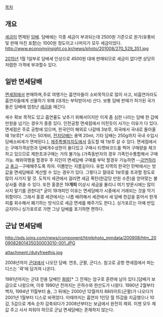 [[목차]]
== 개요 ==
[[세금]]이 면제된 [[담배]]. 담배에는 각종 세금이 부과되는데 2500원 기준으로 원가(유통비및 판매 마진 포함)는 1000원 정도이고 나머지가 모두 세금이었다.
http://www.economyinsight.co.kr/news/photo/201008/270_529_351.jpg

[[2015년]] 1월 1일부로 담배세 인상으로 4500원 대에 판매되므로 세금이 없다면 상당히 저렴한 가격에 부과할수 있다.

== 일반 면세담배 ==
[[면세점]]에서 판매하며,주로 여행가는 흡연자들이 소비목적으로 많이 사고, 비흡연자라도 흡연자들에게 선물하기 위해 (대개는 부탁받아서) 산다. 보통 담배 판매가 허가된 국가들은 담배에 엄청난 [[세금]]을 매긴다.

세수 확보 목적도 있고 흡연율도 낮추기 위해서이지만 이게 좀 심한 나라는 담배 한 갑에 만원을 넘기는 경우가 종종 있다. 인천공항 면세점에서 미친듯이 사가는 이유가 다 있다.
면세점은 주로 공항에 있으며, 한국인이 해외로 나갈때 3보루, 외국에서 국내로 돌아올 때 1보루[* 시가는 50개비, [[전자담배]]는 용액 20ml, 기타 담배는 250g까지 국내 수입시 담배소비세가 면제된다.], [[제주특별자치도]]에서 출도할 때 1보루 살 수 있다. 면세점에서는 구매가격상한과 담배개수상한이 둘다있고 구매시 티켓바코드를 찍어 구매량을 체크하고 있으므로 제한초과구매는 거의 불가능.(가족동반자의 경우 가족인수통합해서 구매가능. 해외여행을 할경우 주 지인이 면세담배 구매를 부탁 할경우 가능하면 --[[금연]]하라고 [[충고]]--구매해주도록 하자.
이쁨받는 지름길이다.
유럽 지역의 한국인 민박에서는 방값을 면세담배로 계산할 수 있는 경우가 있다. 그렇다고 절대로 1보루를 초과할 정도로 많이 사가지 말 것. 도착지 세관에서 걸리면 세금 폭탄(한갑당 만원 수준)을 얻어맞는 불상사를 겪을 수 있다. 또한 홍콩은 19'''개피''' 이상시 세금을 물리니 여기 방문시에는 많이 사지 말기를 권한다[* 굳이 19개피인 이유는 면세담배가 시중에서 거래되는 것을 막기 위함이다. 그래서 홍콩 세관에서는 나름 배려해서 세관에서 새 담배 한갑을 뜯어서 한개피를 회수해서 폐기하는 방식으로 세금 면세를 해주기도 한다.]. 싱가포르는 아예 반입 금지이니 싱가포르로 가면 그냥 담배를 포기하면 편하다.

== 군납 면세담배 ==
http://pds.joins.com/news/component/htmlphoto_mmdata/200908/htm_2009082801435030003010-001.JPG

attachment:/dutyfreethis.jpg

2008년까지 [[군대]]에서 나오던 담배. 연초, 군팔, 군디스.
참고로 공항 면세점에서 파는 디스는 '곽'에 담겨져 나온다.

1981년까지는 군대 전용 담배인 [[화랑]][* 그 잔재는 암구호 훈련에 남아 있다.]담배가 보급으로 나왔으며, 이후 1990년 전까지는 은하수와 한산도가 나왔다. 1990년 2월부터 백자, 1994년 11월부터 솔, 그 뒤에는 2000년 12월까지 88라이트(군팔)가 나오다가 2001년 1월부터 디스로 바뀌었다. 이때까지는 흡연자 1인당 월 15갑을 지급했으나 10갑, 5갑으로 계속 순차 감축되다가 2008년부터는 보급에서 완전히 제외. 이젠 모두 제값 주고 사서 피워야 하므로 군납 면세담배는 존재하지 않는다.

